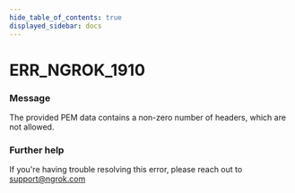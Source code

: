 ```yaml
---
hide_table_of_contents: true
displayed_sidebar: docs
---
```



# ERR_NGROK_1910

### Message

The provided PEM data contains a non-zero number of headers, which are not allowed.

<ErrorDetails error="err_ngrok_1910" />

### Further help

If you're having trouble resolving this error, please reach out to [support@ngrok.com](mailto:support@ngrok.com?subject=Help%20with%20ERR_NGROK_1910)
